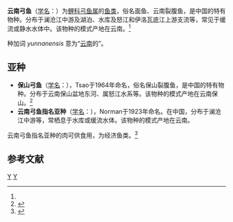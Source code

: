 {{Speciesbox
| genus = Racoma
| species = yunnanensis
| authority = {{link-en|John Roxborough Norman|John Roxborough Norman|Norman}}, 1923<ref name='id6244'>{{cite web| url =http://www.bioinfo.cn/db05/BjdwSpecies.php?action=view&id=6244| title =云南弓鱼| work =中国动物物种编目数据库| publisher =中国科学院微生物研究所| author =中国科学院动物研究所| accessdate =2009-04-11| deadurl =yes| archiveurl =https://web.archive.org/web/20160305023515/http://www.bioinfo.cn/db05/BjdwSpecies.php?action=view&id=6244| archivedate =2016-03-05}}</ref>
}}

'''云南弓鱼'''（[[学名|学名]]：{{lang|la|''Racoma yunnanensis''}}）为[[鲤科|鲤科]][[弓鱼属|弓鱼属]]的[[鱼类|鱼类]]，俗名面鱼、云南裂腹鱼，是中国的特有物种。分布于澜沧江中游及湖泊、水库及怒江和伊洛瓦底江上游支流等，常见于缓流或静水水体中。该物种的模式产地在云南。<ref name='id6244'/>

种加词 ''yunnanensis'' 意为“[[云南|云南]]的”。

==亚种==
*'''保山弓鱼'''（[[学名|学名]]：{{lang|la|''Racoma yunnanensis paoshanensis''}}），Tsao于1964年命名，俗名保山裂腹鱼，是中国的特有物种。分布于云南保山盆地东河、属怒江水系等。该物种的模式产地在云南保山。<ref name='id6245'>{{cite web| url =http://www.bioinfo.cn/db05/BjdwSpecies.php?action=view&id=6245| title =保山弓鱼| work =中国动物物种编目数据库| publisher =中国科学院微生物研究所| author =中国科学院动物研究所| accessdate =2009-04-11| deadurl =yes| archiveurl =https://web.archive.org/web/20160305085031/http://www.bioinfo.cn/db05/BjdwSpecies.php?action=view&id=6245| archivedate =2016-03-05}}</ref>
*'''云南弓鱼指名亚种'''（[[学名|学名]]：{{lang|la|''Racoma yunnanensis yunnanensis''}}），Norman于1923年命名。在中国，分布于澜沧江中游等，常栖息于水库或缓流水体。该物种的模式产地在云南。

云南弓鱼指名亚种的肉可供食用，为经济鱼类。<ref name='id6246'>{{cite web| url =http://www.bioinfo.cn/db05/BjdwSpecies.php?action=view&id=6246| title =云南弓鱼指名亚种| work =中国动物物种编目数据库| publisher =中国科学院微生物研究所| author =中国科学院动物研究所| accessdate =2009-04-11| deadurl =yes| archiveurl =https://web.archive.org/web/20160305031205/http://www.bioinfo.cn/db05/BjdwSpecies.php?action=view&id=6246| archivedate =2016-03-05}}</ref>

== 参考文献 ==
{{reflist}}

{{Taxonbar}}

[[Category:弓鱼属|Y]]
[[Category:1923年描述的鱼类|Y]]